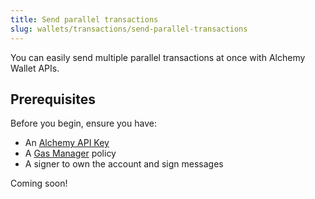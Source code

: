 ```yaml
---
title: Send parallel transactions
slug: wallets/transactions/send-parallel-transactions
---
```


You can easily send multiple parallel transactions at once with Alchemy Wallet APIs.

## Prerequisites

Before you begin, ensure you have:

- An [Alchemy API Key](https://dashboard.alchemy.com/apps)
- A [Gas Manager](https://dashboard.alchemy.com/gas-manager/policy/create) policy
- A signer to own the account and sign messages

<Tabs>
  <Tab title="React">Coming soon!</Tab>
  <Tab title="Other JS">
    <Markdown src="client.mdx" />
  </Tab>
  <Tab title="APIs">
    <Markdown src="api.mdx" />
  </Tab>
</Tabs>
